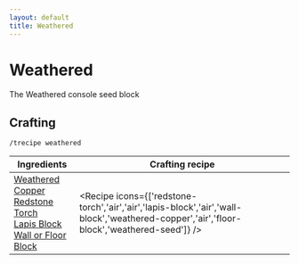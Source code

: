 ```yaml
---
layout: default
title: Weathered
---
```



Weathered
===================

The Weathered console seed block 

## Crafting

`/trecipe weathered`

| Ingredients | Crafting recipe |
| ----------- | --------------- |
| [Weathered Copper](https://minecraft.wiki/w/Weathered_Copper)<br/>[Redstone Torch](https://minecraft.wiki/w/Redstone_Torch)<br/>[Lapis Block](https://minecraft.wiki/w/Lapis_Block)<br/>[Wall or Floor Block](/walls) | <Recipe icons={['redstone-torch','air','air','lapis-block','air','wall-block','weathered-copper','air','floor-block','weathered-seed']} /> |


